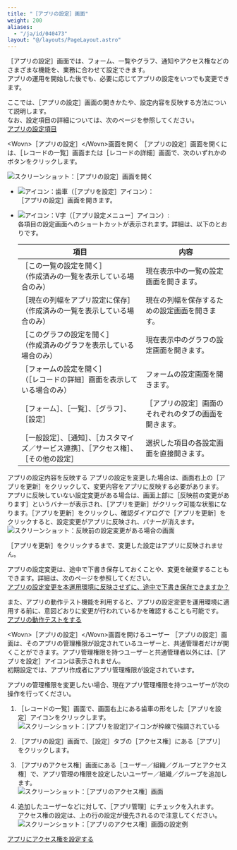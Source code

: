```yaml
---
title: "［アプリの設定］画面"
weight: 200
aliases:
  - "/ja/id/040473"
layout: "@/layouts/PageLayout.astro"
---
```




<Wovn>［アプリの設定］</Wovn>画面では、フォーム、一覧やグラフ、通知やアクセス権などのさまざまな機能を、業務に合わせて設定できます。  
アプリの運用を開始した後でも、必要に応じてアプリの設定をいつでも変更できます。

ここでは、<Wovn>［アプリの設定］</Wovn>画面の開きかたや、設定内容を反映する方法について説明します。  
なお、設定項目の詳細については、次のページを参照してください。  
[アプリの設定項目](/k/ja/id/040603.html)

<Heading id="app_settings_app_changesettings_10">&lt;Wovn&gt;［アプリの設定］&lt;/Wovn&gt;画面を開く</Heading>
<Wovn>［アプリの設定］</Wovn>画面を開くには、<Wovn>［レコードの一覧］</Wovn>画面または<Wovn>［レコードの詳細］</Wovn>画面で、次のいずれかのボタンをクリックします。

<Img src="/k/kintone/img-ja/app_changesettings_img01.png" alt="スクリーンショット：［アプリの設定］画面を開く" />

* <Img src="/k/kintone/img/settings.png" alt="アイコン：歯車" />（<Wovn>［アプリを設定］</Wovn>アイコン）：  
  <Wovn>［アプリの設定］</Wovn>画面を開きます。
* <Img src="/k/kintone/img/settings_shortcut.png" alt="アイコン：V字" />（<Wovn>［アプリ設定メニュー］</Wovn>アイコン）:  
  各項目の設定画面へのショートカットが表示されます。詳細は、以下のとおりです。

  <table>
    <thead>
        <tr>
            <th><b>項目</b></th>
            <th><b>内容</b></th>
        </tr>
    </thead>
    <tbody>
        <tr>
        <td><Wovn>［この一覧の設定を開く］</Wovn><br />（作成済みの一覧を表示している場合のみ）</td>
        <td>現在表示中の一覧の設定画面を開きます。</td>
        </tr>
        <tr>
        <td><Wovn>［現在の列幅をアプリ設定に保存］</Wovn><br />（作成済みの一覧を表示している場合のみ）</td>
        <td>現在の列幅を保存するための設定画面を開きます。</td>
        </tr>
        <tr>
        <td><Wovn>［このグラフの設定を開く］</Wovn><br />（作成済みのグラフを表示している場合のみ）</td>
        <td>現在表示中のグラフの設定画面を開きます。</td>
        </tr>
        <tr>
        <td><Wovn>［フォームの設定を開く］</Wovn><br />（<Wovn>［レコードの詳細］</Wovn>画面を表示している場合のみ）</td>
        <td>フォームの設定画面を開きます。</td>
        </tr>
        <tr>
            <td><Wovn>［フォーム］</Wovn>、<Wovn>［一覧］</Wovn>、<Wovn>［グラフ］</Wovn>、<Wovn>［設定］</Wovn></td>
            <td><Wovn>［アプリの設定］</Wovn>画面のそれぞれのタブの画面を開きます。</td>
        </tr>
        <tr>
            <td><Wovn>［一般設定］</Wovn>、<Wovn>［通知］</Wovn>、<Wovn>［カスタマイズ／サービス連携］</Wovn>、<Wovn>［アクセス権］</Wovn>、<Wovn>［その他の設定］</Wovn></td>
            <td>選択した項目の各設定画面を直接開きます。</td>
        </tr>
    </tbody>
    </table>

<Heading id="app_settings_app_changesettings_20">アプリの設定内容を反映する</Heading>
アプリの設定を変更した場合は、画面右上の<Wovn>［アプリを更新］</Wovn>をクリックして、変更内容をアプリに反映する必要があります。  
アプリに反映していない設定変更がある場合は、画面上部に<Wovn>［反映前の変更があります］</Wovn>というバナーが表示され、<Wovn>［アプリを更新］</Wovn>がクリック可能な状態になります。<Wovn>［アプリを更新］</Wovn>をクリックし、確認ダイアログで<Wovn>［アプリを更新］</Wovn>をクリックすると、設定変更がアプリに反映され、バナーが消えます。
<Img src="/k/kintone/img-ja/update_app_01.png" alt="スクリーンショット：反映前の設定変更がある場合の画面" />

<Warning>

<Wovn>［アプリを更新］</Wovn>をクリックするまで、変更した設定はアプリに反映されません。

</Warning>

アプリの設定変更は、途中で下書き保存しておくことや、変更を破棄することもできます。詳細は、次のページを参照してください。  
[アプリの設定変更を本運用環境に反映させずに、途中で下書き保存できますか？](/k/ja/id/040223.html)

また、アプリの動作テスト機能を利用すると、アプリの設定変更を運用環境に適用する前に、意図どおりに変更が行われているかを確認することも可能です。  
[アプリの動作テストをする](/k/ja/id/040483.html)  

<Heading id="app_settings_app_changesettings_30">&lt;Wovn&gt;［アプリの設定］&lt;/Wovn&gt;画面を開けるユーザー</Heading>
<Wovn>［アプリの設定］</Wovn>画面は、そのアプリの管理権限が設定されているユーザーと、<Slash />共通管理者だけが開くことができます。アプリ管理権限を持つユーザーと<Slash />共通管理者以外には、<Wovn>［アプリを設定］</Wovn>アイコンは表示されません。  
初期設定では、アプリ作成者にアプリ管理権限が設定されています。  

アプリの管理権限を変更したい場合、現在アプリ管理権限を持つユーザーが次の操作を行ってください。

1. <Wovn>［レコードの一覧］</Wovn>画面で、画面右上にある歯車の形をした<Wovn>［アプリを設定］</Wovn>アイコンをクリックします。  
   <Img src="/k/kintone/img/settings_new_icon.png" alt="スクリーンショット：[アプリを設定]アイコンが枠線で強調されている" />

1. <Wovn>［アプリの設定］</Wovn>画面で、<Wovn>［設定］</Wovn>タブの<Wovn>［アクセス権］</Wovn>にある<Wovn>［アプリ］</Wovn>をクリックします。

1. <Wovn>［アプリのアクセス権］</Wovn>画面にある<Wovn>［ユーザー／組織／グループとアクセス権］</Wovn>で、アプリ管理の権限を設定したいユーザー／組織／グループを追加します。  
   <Img src="/k/kintone/img-ja/app_rights_img_05.png" alt="スクリーンショット：［アプリのアクセス権］画面" />

1. 追加したユーザーなどに対して、<Wovn>［アプリ管理］</Wovn>にチェックを入れます。  
   アクセス権の設定は、上の行の設定が優先されるので注意してください。
   <Img src="/k/kintone/img-ja/app_changesettings_02.png" alt="スクリーンショット：［アプリのアクセス権］画面の設定例" />

<Reference>

[アプリにアクセス権を設定する](/k/ja/id/040589.html)

</Reference>
